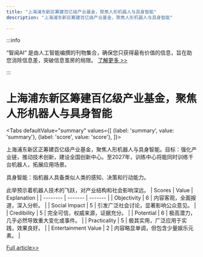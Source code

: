 ```yaml
---
title: "上海浦东新区筹建百亿级产业基金，聚焦人形机器人与具身智能"
description: "上海浦东新区筹建百亿级产业基金，聚焦人形机器人与具身智能"

---
```



:::info

“智闻AI“ 是由人工智能编撰的刊物集合，确保您只获得最有价值的信息，旨在助您消除信息差，突破信息茧房的局限。  [了解更多 >>](/)

:::

# 上海浦东新区筹建百亿级产业基金，聚焦人形机器人与具身智能


<Tabs
	defaultValue="summary"
	values={[
	{label: 'summary', value: 'summary'},
	{label: 'score', value: 'score'},
]}>
<TabItem value="summary">


上海浦东新区正筹建百亿级产业基金，聚焦人形机器人与具身智能。目标：强化产业链，推动技术创新，建设全国创新中心。至2027年，训练中心将能同时训练千台机器人，拓展应用场景。

具身智能：指机器人具备类似人类的感知、决策和行动能力。

此举预示着机器人技术的飞跃，对产业结构和社会影响深远。
</TabItem>
<TabItem value="score">
	| Scores     | Value   | Explanation |
	| -------- | ------- | ------- |
	| Objectivity  | 6    | 内容客观，全面报道，深入分析。    |
	| Social Impact | 5     | 引发广泛社会讨论，显著影响公众意见。    |
	| Credibility    | 5    | 完全可信，权威来源，证据充分。    |
	| Potential    | 6    | 极高潜力，几乎必然导致重大变化或事件。    |
	| Practicality    | 5    | 极其实用，广泛应用于实践，效果良好。    |
	| Entertainment Value    | 2    | 内容略显单调，但包含少量娱乐元素。    |
</TabItem>
</Tabs>

[Full article>>](https://readhub.cn/topic/8arZFskn9UF)
